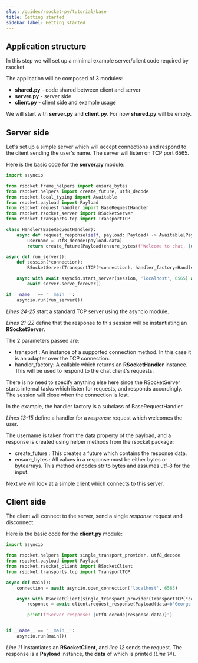 ```yaml
---
slug: /guides/rsocket-py/tutorial/base
title: Getting started
sidebar_label: Getting started
---
```


## Application structure

In this step we will set up a minimal example server/client code required by rsocket.

The application will be composed of 3 modules:
- <b>shared.py</b> - code shared between client and server
- <b>server.py</b> - server side
- <b>client.py</b> - client side and example usage

We will start with <b>server.py</b> and <b>client.py</b>. For now <b>shared.py</b> will be empty.

## Server side

Let's set up a simple server which will accept connections and respond to the client sending the user's name.
The server will listen on TCP port 6565.

Here is the basic code for the <b>server.py</b> module:

```py
import asyncio

from rsocket.frame_helpers import ensure_bytes
from rsocket.helpers import create_future, utf8_decode
from rsocket.local_typing import Awaitable
from rsocket.payload import Payload
from rsocket.request_handler import BaseRequestHandler
from rsocket.rsocket_server import RSocketServer
from rsocket.transports.tcp import TransportTCP

class Handler(BaseRequestHandler):
    async def request_response(self, payload: Payload) -> Awaitable[Payload]:
        username = utf8_decode(payload.data)
        return create_future(Payload(ensure_bytes(f'Welcome to chat, {username}')))

async def run_server():
    def session(*connection):
        RSocketServer(TransportTCP(*connection), handler_factory=Handler)

    async with await asyncio.start_server(session, 'localhost', 6565) as server:
        await server.serve_forever()

if __name__ == '__main__':
    asyncio.run(run_server())
```

*Lines 24-25* start a standard TCP server using the asyncio module.

*Lines 21-22* define that the response to this session will be instantiating an <b>RSocketServer</b>.

The 2 parameters passed are:
- transport : An instance of a supported connection method. In this case it is an adapter over the TCP connection.
- handler_factory: A callable which returns an <b>RSocketHandler</b> instance. This will be used to respond to the chat client's requests.

There is no need to specify anything else here since the RSocketServer starts internal
tasks which listen for requests, and responds accordingly. The session will close when the connection is lost.

In the example, the handler factory is a subclass of BaseRequestHandler.

*Lines 13-15* define a handler for a *response* request which welcomes the user.

The username is taken from the data property of the payload, and a response is created using helper methods from the rsocket package:
- create_future : This creates a future which contains the response data.
- ensure_bytes : All values in a response must be either bytes or bytearrays. This method encodes str to bytes and assumes utf-8 for the input.

Next we will look at a simple client which connects to this server.

## Client side

The client will connect to the server, send a single *response* request and disconnect.

Here is the basic code for the <b>client.py</b> module:

```py
import asyncio

from rsocket.helpers import single_transport_provider, utf8_decode
from rsocket.payload import Payload
from rsocket.rsocket_client import RSocketClient
from rsocket.transports.tcp import TransportTCP

async def main():
    connection = await asyncio.open_connection('localhost', 6565)

    async with RSocketClient(single_transport_provider(TransportTCP(*connection))) as client:
        response = await client.request_response(Payload(data=b'George'))

        print(f"Server response: {utf8_decode(response.data)}")


if __name__ == '__main__':
    asyncio.run(main())
```

*Line 11* instantiates an <b>RSocketClient</b>, and *line 12* sends the request. The response is a <b>Payload</b> instance, the <b>data</b> of which is printed (*Line 14*).
